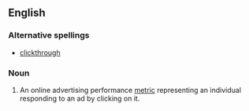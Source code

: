 ==English==

===Alternative spellings===
*[[clickthrough]]

===Noun===
{{en-noun|sg=[[click]]-[[through]]}}

# An online advertising performance [[metric]] representing an individual responding to an ad by clicking on it.